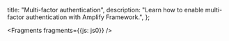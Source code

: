   title: "Multi-factor authentication",
  description: "Learn how to enable multi-factor authentication with Amplify Framework.",
};


<Fragments fragments={{js: js0}} />